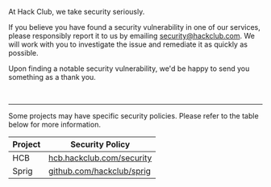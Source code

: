 At Hack Club, we take security seriously.

If you believe you have found a security vulnerability in one of our services,
please responsibly report it to us by emailing
[security@hackclub.com](mailto:security@hackclub.com). We will work with you to
investigate the issue and remediate it as quickly as possible.

Upon finding a notable security vulnerability, we'd be happy to send you
something as a thank you.

<br />

---

Some projects may have specific security policies. Please refer to the table below for more information.

| Project | Security Policy                                                                                                         |
| ------- | ----------------------------------------------------------------------------------------------------------------------- |
| HCB     | [hcb.hackclub.com/security](https://hcb.hackclub.com/security)                                                          |
| Sprig   | [github.com/hackclub/sprig](https://github.com/hackclub/sprig?tab=security-ov-file#reporting-security-issues-%EF%B8%8F) |
